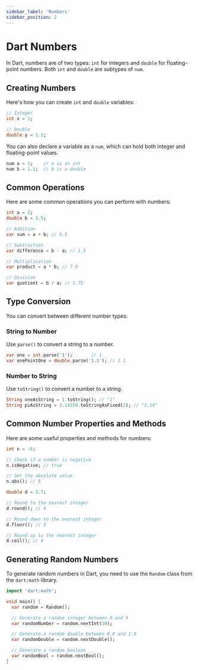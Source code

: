 ```yaml
---
sidebar_label: 'Numbers'
sidebar_position: 2
---
```


# Dart Numbers

In Dart, numbers are of two types: `int` for integers and `double` for floating-point numbers. Both `int` and `double` are subtypes of `num`.

## Creating Numbers

Here's how you can create `int` and `double` variables:

```dart
// Integer
int x = 1;

// Double
double y = 1.1;
```

You can also declare a variable as a `num`, which can hold both integer and floating-point values.

```dart
num a = 1;    // a is an int
num b = 1.1;  // b is a double
```

## Common Operations

Here are some common operations you can perform with numbers:

```dart
int a = 2;
double b = 3.5;

// Addition
var sum = a + b; // 5.5

// Subtraction
var difference = b - a; // 1.5

// Multiplication
var product = a * b; // 7.0

// Division
var quotient = b / a; // 1.75
```

## Type Conversion

You can convert between different number types.

### String to Number

Use `parse()` to convert a string to a number.

```dart
var one = int.parse('1');       // 1
var onePointOne = double.parse('1.1'); // 1.1
```

### Number to String

Use `toString()` to convert a number to a string.

```dart
String oneAsString = 1.toString(); // "1"
String piAsString = 3.14159.toStringAsFixed(2); // "3.14"
```

## Common Number Properties and Methods

Here are some useful properties and methods for numbers:

```dart
int n = -5;

// Check if a number is negative
n.isNegative; // true

// Get the absolute value
n.abs(); // 5

double d = 3.7;

// Round to the nearest integer
d.round(); // 4

// Round down to the nearest integer
d.floor(); // 3

// Round up to the nearest integer
d.ceil(); // 4
```

## Generating Random Numbers

To generate random numbers in Dart, you need to use the `Random` class from the `dart:math` library.

```dart
import 'dart:math';

void main() {
  var random = Random();

  // Generate a random integer between 0 and 9
  var randomNumber = random.nextInt(10);

  // Generate a random double between 0.0 and 1.0
  var randomDouble = random.nextDouble();

  // Generate a random boolean
  var randomBool = random.nextBool();
}
```
